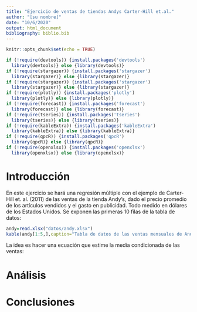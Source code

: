 ```yaml
---
title: "Ejercicio de ventas de tiendas Andys Carter-Hill et.al."
author: "[su nombre]"
date: "10/6/2020"
output: html_document
bibliography: biblio.bib
---
```


```r
knitr::opts_chunk$set(echo = TRUE)

if (!require(devtools)) {install.packages('devtools')
  library(devtools)} else {library(devtools)}
if (!require(stargazer)) {install.packages('stargazer')
  library(stargazer)} else {library(stargazer)}
if (!require(stargazer)) {install.packages('stargazer')
  library(stargazer)} else {library(stargazer)}
if (!require(plotly)) {install.packages('plotly')
  library(plotly)} else {library(plotly)}
if (!require(forecast)) {install.packages('forecast')
  library(forecast)} else {library(forecast)}
if (!require(tseries)) {install.packages('tseries')
  library(tseries)} else {library(tseries)}
if (!require(kableExtra)) {install.packages('kableExtra')
  library(kableExtra)} else {library(kableExtra)}
if (!require(qpcR)) {install.packages('qpcR')
  library(qpcR)} else {library(qpcR)}
if (!require(openxlsx)) {install.packages('openxlsx')
  library(openxlsx)} else {library(openxlsx)}
```

# Introducción
 
En este ejercicio se hará una regresión múltiple con el ejemplo de Carter-Hill et. al. (2011) de las ventas de la tienda Andy's, dado el precio promedio de los artículos vendidos y el gasto en publicidad. Todo medido en dólares de los Estados Unidos. Se exponen las primeras 10 filas de la tabla de datos:

```r
andy=read.xlsx("datos/andy.xlsx")
kable(andy[1:5,],caption="Tabla de datos de las ventas mensuales de Andy's")%>%kable_styling(font_size = 10,bootstrap_options = c("striped", "hover"))%>%add_footnote("Cifras en miles de USD.")
```

La idea es hacer una ecuación que estime la media condicionada de las ventas:

\begin{equation}
\widehat{ventas}_t=\alpha+\beta_1\cdot precio_t+\beta_2 \cdot publicidad_t
\end{equation}

# Análisis



# Conclusiones
